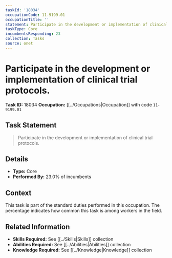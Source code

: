 ```yaml
---
taskId: '18034'
occupationCode: 11-9199.01
occupationTitle: ''
statement: Participate in the development or implementation of clinical trial protocols.
taskType: Core
incumbentsResponding: 23
collection: Tasks
source: onet
---
```

# Participate in the development or implementation of clinical trial protocols.

**Task ID:** 18034
**Occupation:** [[../Occupations|Occupation]] with code `11-9199.01`

## Task Statement

> Participate in the development or implementation of clinical trial protocols.

## Details

- **Type:** Core
- **Performed By:** 23.0% of incumbents

## Context

This task is part of the standard duties performed in this occupation. The percentage indicates how common this task is among workers in the field.

## Related Information

- **Skills Required:** See [[../Skills|Skills]] collection
- **Abilities Required:** See [[../Abilities|Abilities]] collection
- **Knowledge Required:** See [[../Knowledge|Knowledge]] collection
